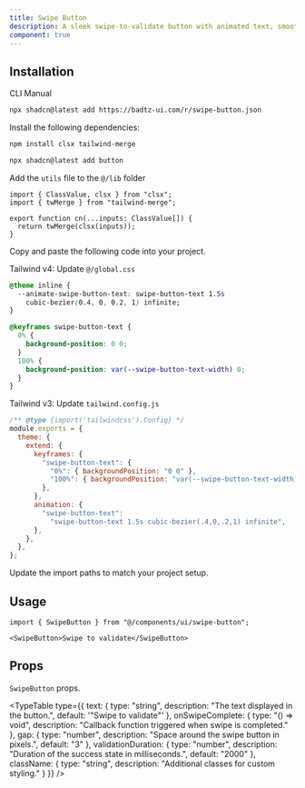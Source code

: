 ```yaml
---
title: Swipe Button
description: A sleek swipe-to-validate button with animated text, smooth transitions.
component: true
---
```


<ComponentPreview
  name="swipe-button-demo"
  className="[&_.preview>[data-orientation=vertical]]:sm:max-w-[80%] **:[.preview]:min-h-[400px]"
  description="A sleek swipe-to-validate button with animated text, smooth transitions."
  align="center"
/>

## Installation

<CodeTabs>

<TabsList>
  <TabsTrigger value="cli">CLI</TabsTrigger>
  <TabsTrigger value="manual">Manual</TabsTrigger>
</TabsList>

<TabsContent value="cli">

```bash
npx shadcn@latest add https://badtz-ui.com/r/swipe-button.json
```

</TabsContent>

<TabsContent value="manual">

<Steps>

<Step>Install the following dependencies:</Step>

```bash
npm install clsx tailwind-merge
```

```bash
npx shadcn@latest add button
```

<Step>Add the `utils` file to the `@/lib` folder</Step>
  ```tsx showLineNumbers
  import { ClassValue, clsx } from "clsx";
  import { twMerge } from "tailwind-merge";

  export function cn(...inputs: ClassValue[]) {
    return twMerge(clsx(inputs));
  }
  ```

<Step>Copy and paste the following code into your project.</Step>

<ComponentSource name="swipe-button" title="components/ui/swipe-button.tsx" />

<Step>Tailwind v4: Update `@/global.css`</Step>

```css showLineNumbers
@theme inline {
  --animate-swipe-button-text: swipe-button-text 1.5s
    cubic-bezier(0.4, 0, 0.2, 1) infinite;
}

@keyframes swipe-button-text {
  0% {
    background-position: 0 0;
  }
  100% {
    background-position: var(--swipe-button-text-width) 0;
  }
}
```

<Step>Tailwind v3: Update `tailwind.config.js`</Step>

```js showLineNumbers
/** @type {import('tailwindcss').Config} */
module.exports = {
  theme: {
    extend: {
      keyframes: {
        "swipe-button-text": {
          "0%": { backgroundPosition: "0 0" },
          "100%": { backgroundPosition: "var(--swipe-button-text-width) 0" },
        },
      },
      animation: {
        "swipe-button-text":
          "swipe-button-text 1.5s cubic-bezier(.4,0,.2,1) infinite",
      },
    },
  },
};
```
<Step>Update the import paths to match your project setup.</Step>

</Steps>

</TabsContent>

</CodeTabs>

## Usage

```tsx showLineNumbers
import { SwipeButton } from "@/components/ui/swipe-button";
```

```tsx showLineNumbers
<SwipeButton>Swipe to validate</SwipeButton>
```

## Props

`SwipeButton` props.

<TypeTable
  type={{
    text: {
      type: "string",
      description: "The text displayed in the button.",
      default: '"Swipe to validate"'
    },
    onSwipeComplete: {
      type: "() => void",
      description: "Callback function triggered when swipe is completed."
    },
    gap: {
      type: "number",
      description: "Space around the swipe button in pixels.",
      default: "3"
    },
    validationDuration: {
      type: "number",
      description: "Duration of the success state in milliseconds.",
      default: "2000"
    },
    className: {
      type: "string",
      description: "Additional classes for custom styling."
    }
  }}
/>
